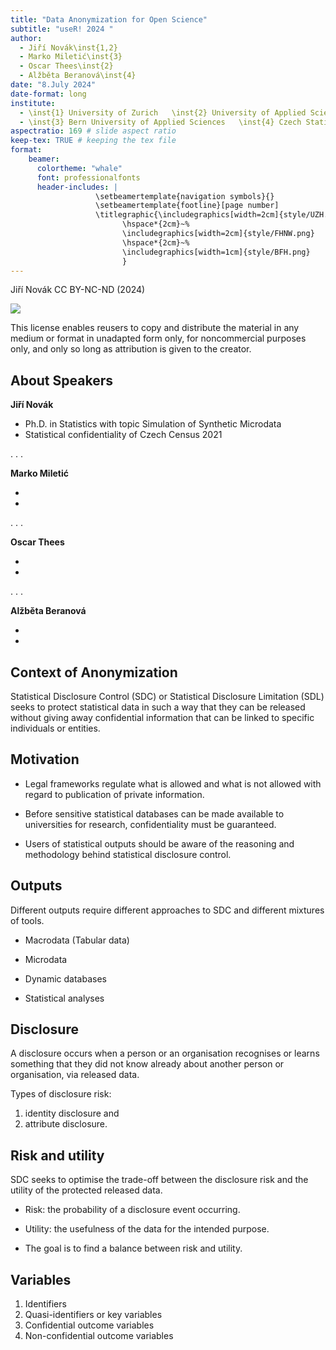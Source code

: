 ```yaml
---
title: "Data Anonymization for Open Science"
subtitle: "useR! 2024 "
author: 
  - Jiří Novák\inst{1,2}
  - Marko Miletić\inst{3}
  - Oscar Thees\inst{2}
  - Alžběta Beranová\inst{4}
date: "8.July 2024"
date-format: long
institute: 
  - \inst{1} University of Zurich   \inst{2} University of Applied Sciences Northwestern Switzerland
  - \inst{3} Bern University of Applied Sciences   \inst{4} Czech Statistical Office
aspectratio: 169 # slide aspect ratio
keep-tex: TRUE # keeping the tex file
format: 
    beamer:
      colortheme: "whale"
      font: professionalfonts
      header-includes: |
                   \setbeamertemplate{navigation symbols}{} 
                   \setbeamertemplate{footline}[page number]
                   \titlegraphic{\includegraphics[width=2cm]{style/UZH.jpg}
                         \hspace*{2cm}~%
                         \includegraphics[width=2cm]{style/FHNW.png}
                         \hspace*{2cm}~%
                         \includegraphics[width=1cm]{style/BFH.png}
                         }
---
```

<!--
https://quarto.org/docs/presentations/
https://deic.uab.cat/~iblanes/beamer_gallery/
-->
\vspace{12em}
Jiří Novák CC BY-NC-ND (2024) 

![](style/by-nc-nd.png)

This license enables reusers to copy and distribute the material in any medium or format in unadapted form only, for noncommercial purposes only, and only so long as attribution is given to the creator.

<!---------------------------------------------------------------------------->
## About Speakers

**Jiří Novák**

- Ph.D. in Statistics with topic Simulation of Synthetic Microdata
- Statistical confidentiality of Czech Census 2021

. . .

**Marko Miletić**

- \color{red}{XXX}
- \color{red}{XXX}

. . .

**Oscar Thees**

- \color{red}{XXX}
- \color{red}{XXX}

. . .

**Alžběta Beranová**

- \color{red}{XXX}
- \color{red}{XXX}

<!---------------------------------------------------------------------------->
## Context of Anonymization


Statistical Disclosure Control (SDC) or Statistical Disclosure
Limitation (SDL) seeks to protect statistical data in such a way that they can be
released without giving away confidential information that can be linked to specific
individuals or entities.

<!---------------------------------------------------------------------------->
## Motivation

- Legal frameworks regulate what is allowed and what is not allowed with regard to publication of private information.

- Before sensitive statistical databases can be made available to universities for research, confidentiality must be guaranteed.

- Users of statistical outputs should be aware of the reasoning and methodology behind statistical disclosure control.

<!---------------------------------------------------------------------------->
## Outputs

Different outputs require different approaches to SDC and different mixtures of tools.

- Macrodata (Tabular data)

- Microdata

- Dynamic databases

- Statistical analyses

<!---------------------------------------------------------------------------->
## Disclosure

A disclosure occurs when a person or an organisation recognises or learns something that they did not know already about another person or organisation, via released data.

Types of disclosure risk: 

(1) identity disclosure and 
(2) attribute disclosure.


<!---------------------------------------------------------------------------->
##  Risk and utility

SDC seeks to optimise the trade-off between the disclosure risk and the utility of the protected released data.

- Risk: the probability of a disclosure event occurring.

- Utility: the usefulness of the data for the intended purpose.

- The goal is to find a balance between risk and utility.



<!---------------------------------------------------------------------------->
## Variables 

1.	Identifiers
2.	Quasi-identifiers or key variables
3.	Confidential outcome variables
4.	Non-confidential outcome variables




